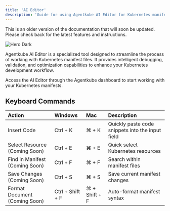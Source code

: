```yaml
---
title: 'AI Editor'
description: 'Guide for using Agentkube AI Editor for Kubernetes manifests'
---
```


<Warning>
This is an older version of the documentation that will soon be updated. Please check back for the latest features and instructions.
</Warning>

<img
  src="/images/ai-editor.png"
  alt="Hero Dark"
/>

Agentkube AI Editor is a specialized tool designed to streamline the process of working with Kubernetes manifest files. It provides intelligent debugging, validation, and optimization capabilities to enhance your Kubernetes development workflow.

<Tip>
Access the AI Editor through the Agentkube dashboard to start working with your Kubernetes manifests.
</Tip>

## Keyboard Commands

| Action | Windows | Mac | Description |
|:-------|:--------|:----|:------------|
| Insert Code | Ctrl + K | ⌘ + K | Quickly paste code snippets into the input field |
| Select Resource (Coming Soon) | Ctrl + E | ⌘ + E | Quick select Kubernetes resources |
| Find in Manifest (Coming Soon) | Ctrl + F | ⌘ + F | Search within manifest files |
| Save Changes (Coming Soon) | Ctrl + S | ⌘ + S | Save current manifest changes |
| Format Document (Coming Soon) | Ctrl + Shift + F | ⌘ + Shift + F | Auto-format manifest syntax |